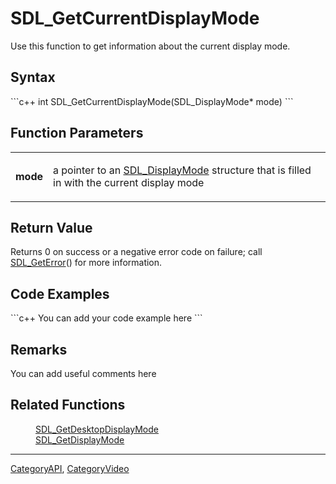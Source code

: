 <!-- pragma section-numbers off -->
<!-- pragma disable-camelcase -->

= SDL_GetCurrentDisplayMode =
Use this function to get information about the current display mode.


== Syntax ==
```c++
int SDL_GetCurrentDisplayMode(SDL_DisplayMode* mode)
```

== Function Parameters ==
{|
|'''mode'''
|a pointer to an [[SDL_DisplayMode]] structure that is filled in with the current display mode
|}

== Return Value ==
Returns 0 on success or a negative error code on failure; call [[SDL_GetError]]() for more information.

== Code Examples ==
```c++
You can add your code example here
```

== Remarks ==
You can add useful comments here

== Related Functions ==
:[[SDL_GetDesktopDisplayMode]]
:[[SDL_GetDisplayMode]]

----
[[CategoryAPI]], [[CategoryVideo]]
